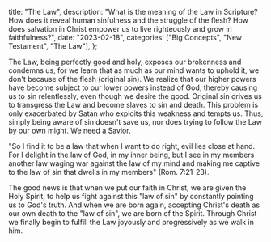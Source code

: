   title: "The Law",
  description: "What is the meaning of the Law in Scripture? How does it reveal human sinfulness and the struggle of the flesh? How does salvation in Christ empower us to live righteously and grow in faithfulness?",
  date: "2023-02-18",
  categories: ["Big Concepts", "New Testament", "The Law"],
};

The Law, being perfectly good and holy, exposes our brokenness and condemns us, for we learn that as much as our mind wants to uphold it, we don't because of the flesh (original sin). We realize that our higher powers have become subject to our lower powers instead of God, thereby causing us to sin relentlessly, even though we desire the good. Original sin drives us to transgress the Law and become slaves to sin and death. This problem is only exacerbated by Satan who exploits this weakness and tempts us. Thus, simply being aware of sin doesn't save us, nor does trying to follow the Law by our own might. We need a Savior.

"So I find it to be a law that when I want to do right, evil lies close at hand. For I delight in the law of God, in my inner being, but I see in my members another law waging war against the law of my mind and making me captive to the law of sin that dwells in my members" (Rom. 7:21-23).

The good news is that when we put our faith in Christ, we are given the Holy Spirit, to help us fight against this "law of sin" by constantly pointing us to God's truth. And when we are born again, accepting Christ's death as our own death to the "law of sin", we are born of the Spirit. Through Christ we finally begin to fulfill the Law joyously and progressively as we walk in him.
